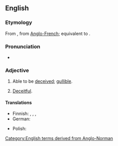 ==English==
{{root|en|ine-pro|*keh₂p-}}

===Etymology===
From {{inh|en|enm|deceivable}}, from [[Anglo-French]]; equivalent to {{suffix|en|deceive|able}}.

===Pronunciation===
* {{IPA|en|/dɪˈsiːvəbl̩/}}

===Adjective===
{{en-adj}}

# Able to be [[deceived]]; [[gullible]].
# {{lb|en|obsolete}} [[deceitful|Deceitful]].

====Translations====
{{trans-top|able to be deceived}}
* Finnish: {{t+|fi|hyväuskoinen}}, {{t+|fi|herkkäuskoinen}}, {{t|fi|petettävä}}, {{t|fi|huijattava}}
* German: {{t|de|täuschbar}}
{{trans-mid}}
* Polish: {{t+|pl|łatwowierny}}
{{trans-bottom}}

[[Category:English terms derived from Anglo-Norman]]